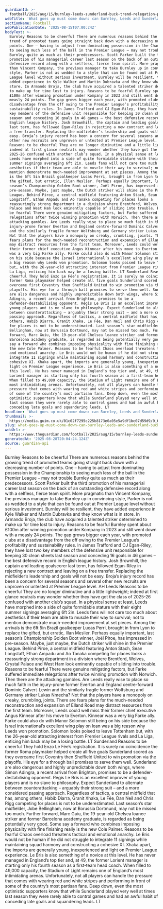 ```yaml
---
guardianId: >-
  football/2025/aug/15/burnley-leeds-sunderland-buck-trend-relegation-premier-league
webTitle: 'What goes up must come down: can Burnley, Leeds and Sunderland buck trend? '
sectionName: Football
webPublicationDate: '2025-08-15T07:00:24Z'
bodyText: >-
  Burnley Reasons to be cheerful There are numerous reasons behind the growing
  trend of promoted teams going straight back down with a decreasing number of
  points. One – having to adjust from dominating possession in the Championship
  to seeing much less of the ball in the Premier League – may not trouble
  Burnley quite as much as their predecessors. Scott Parker built the third
  promotion of his managerial career last season on the back of an outstanding
  defensive record along with a selfless, fierce team spirit. More pragmatic
  than Vincent Kompany, the previous manager to take Burnley up in convincing
  style, Parker is not as wedded to a style that can be found out at Premier
  League level without serious investment. Burnley will be resilient, they have
  added experience in Kyle Walker and Martin Dubravka and they know what is in
  store. In Armando Broja, the club have acquired a talented striker determined
  to make up for time lost to injury. Reasons to be fearful Burnley spent about
  £100m after winning promotion under Kompany in 2023 and still went down with a
  measly 24 points. The gap grows bigger each year, with promoted clubs at a
  disadvantage from the off owing to the Premier League’s profitability and
  sustainability rules. In James Trafford and CJ Egan-Riley, they have lost two
  key members of the defensive unit responsible for keeping 30 clean sheets last
  season and conceding 16 goals in 46 games – the best defensive record in
  English league history. Josh Brownhill, the captain and leading goalscorer
  last term, has followed Egan-Riley in rejecting a new contract and leaving on
  a free transfer. Replacing the midfielder’s leadership and goals will not be
  easy. Broja’s injury record has been a concern for several seasons and several
  other new recruits are unproven or untested at Premier League level. AH Leeds
  Reasons to be cheerful They are no longer diminutive and a little lightweight;
  indeed at first glance neutrals may wonder whether they have got the class of
  2025-26 confused with another club’s squad. In a physical sense at least,
  Leeds have morphed into a side of quite formidable stature with their eight
  summer signings averaging 6ft 2in. Leeds fans will not care too much about
  aesthetics if their team are able to muscle their way to survival; not to
  mention demonstrate much-needed improvement at set pieces. Among the arrivals
  is the 6ft 5in Brazil goalkeeper Lucas Perri, brought in from Lyon to replace
  the gifted, but erratic, Illan Meslier. Perhaps equally important, last
  season’s Championship Golden Boot winner, Joël Piroe, has impressed in
  pre-season. Maybe, just maybe, the Dutch striker will shine in the Premier
  League. Behind Piroe, a central midfield featuring Anton Stach, Sean
  Longstaff, Ethan Ampadu and Ao Tanaka competing for places looks a
  reassuringly strong department in a division where Brentford, Wolves, Crystal
  Palace and West Ham look eminently capable of sliding into trouble. Reasons to
  be fearful There were genuine mitigating factors, but Farke suffered immediate
  relegations after twice winning promotion with Norwich. Then there are the
  attacking gambles. Are Leeds really wise to place so much faith in the
  injury-prone former Everton and England centre-forward Dominic Calvert-Lewin
  and the similarly fragile former Wolfsburg and Germany striker Lukas Nmecha?
  Not that the players have a monopoly on creaky, crumbling, joints. There are
  fears plans for the much-needed reconstruction and expansion of Elland Road
  may distract resources from the first team. Moreover, Leeds could well miss
  their former chief executive Angus Kinnear after his move to Everton. Kinnear
  was a very big Farke ally. Farke could also do with Manor Solomon still being
  on his side because the Israel international’s excellent wing play on loan was
  a big reason why Leeds won promotion. Solomon looks poised to leave Tottenham
  but, with the 26-year-old attracting interest from Premier League rivals and
  La Liga, enticing him back may be a losing battle. LT Sunderland Reasons to be
  cheerful They hold Enzo Le Fée’s registration. It is surely no coincidence the
  former Roma playmaker helped create all five goals Sunderland scored as they
  overcame first Coventry then Sheffield United to win promotion via the
  playoffs. His eye for a through ball promises to serve them well. Sunderland
  are also dangerous and highly unpredictable down both wings, where Simon
  Adingra, a recent arrival from Brighton, promises to be a
  defender-destabilising opponent. Régis Le Bris is an excellent improver of
  young players and is no slave to philosophy. Expect Sunderland to alternate
  between counterattacking – arguably their strong suit – and a more considered
  passing approach. Regardless of tactics, a central midfield that has, among
  others, Habib Diarra, Granit Xhaka, Le Fée, Dan Neil and Chris Rigg competing
  for places is not to be underestimated. Last season’s star midfielder, Jobe
  Bellingham, now at Borussia Dortmund, may not be missed too much. Further
  forward, Marc Guiu, the 19-year-old Chelsea loanee striker and former
  Barcelona academy graduate, is regarded as being potentially very good. Some
  say a forward who combines imposing physicality with fine finishing really is
  the new Cole Palmer. Reasons to be fearful Chaos overload threatens tactical
  and emotional anarchy. Le Bris would not be human if he did not struggle to
  integrate 11 signings while maintaining squad harmony and constructing a
  cohesive XI. Xhaka apart, the imports are generally young, inexperienced and
  light on Premier League experience. Le Bris is also something of a novice at
  this level. He has never managed in England’s top tier and, at 49, the former
  Lorient manager is starting only his fourth season as a first-team head coach.
  When filled to 49,000 capacity, the Stadium of Light remains one of England’s
  most intimidating arenas. Unfortunately, not all players can handle the
  pressure that comes with wearing red and white stripes and performing in front
  of some of the country’s most partisan fans. Deep down, even the most
  optimistic supporters know that while Sunderland played very well at times
  last season they were rarely able to control games and had an awful habit of
  conceding late goals and squandering leads. LT
headline: 'What goes up must come down: can Burnley, Leeds and Sunderland buck trend? '
thumbnail: >-
  https://media.guim.co.uk/01c02f7295c225b8173e0a05e5a9df1bc07d59d9/0_0_5000_4000/500.jpg
slug: what-goes-up-must-come-down-can-burnley-leeds-and-sunderland-buck-trend
webUrl: >-
  https://www.theguardian.com/football/2025/aug/15/burnley-leeds-sunderland-buck-trend-relegation-premier-league
generatedAt: '2025-08-28T20:04:24.124Z'
source: guardian-api
---
```

Burnley Reasons to be cheerful There are numerous reasons behind the growing trend of promoted teams going straight back down with a decreasing number of points. One – having to adjust from dominating possession in the Championship to seeing much less of the ball in the Premier League – may not trouble Burnley quite as much as their predecessors. Scott Parker built the third promotion of his managerial career last season on the back of an outstanding defensive record along with a selfless, fierce team spirit. More pragmatic than Vincent Kompany, the previous manager to take Burnley up in convincing style, Parker is not as wedded to a style that can be found out at Premier League level without serious investment. Burnley will be resilient, they have added experience in Kyle Walker and Martin Dubravka and they know what is in store. In Armando Broja, the club have acquired a talented striker determined to make up for time lost to injury. Reasons to be fearful Burnley spent about £100m after winning promotion under Kompany in 2023 and still went down with a measly 24 points. The gap grows bigger each year, with promoted clubs at a disadvantage from the off owing to the Premier League’s profitability and sustainability rules. In James Trafford and CJ Egan-Riley, they have lost two key members of the defensive unit responsible for keeping 30 clean sheets last season and conceding 16 goals in 46 games – the best defensive record in English league history. Josh Brownhill, the captain and leading goalscorer last term, has followed Egan-Riley in rejecting a new contract and leaving on a free transfer. Replacing the midfielder’s leadership and goals will not be easy. Broja’s injury record has been a concern for several seasons and several other new recruits are unproven or untested at Premier League level. AH Leeds Reasons to be cheerful They are no longer diminutive and a little lightweight; indeed at first glance neutrals may wonder whether they have got the class of 2025-26 confused with another club’s squad. In a physical sense at least, Leeds have morphed into a side of quite formidable stature with their eight summer signings averaging 6ft 2in. Leeds fans will not care too much about aesthetics if their team are able to muscle their way to survival; not to mention demonstrate much-needed improvement at set pieces. Among the arrivals is the 6ft 5in Brazil goalkeeper Lucas Perri, brought in from Lyon to replace the gifted, but erratic, Illan Meslier. Perhaps equally important, last season’s Championship Golden Boot winner, Joël Piroe, has impressed in pre-season. Maybe, just maybe, the Dutch striker will shine in the Premier League. Behind Piroe, a central midfield featuring Anton Stach, Sean Longstaff, Ethan Ampadu and Ao Tanaka competing for places looks a reassuringly strong department in a division where Brentford, Wolves, Crystal Palace and West Ham look eminently capable of sliding into trouble. Reasons to be fearful There were genuine mitigating factors, but Farke suffered immediate relegations after twice winning promotion with Norwich. Then there are the attacking gambles. Are Leeds really wise to place so much faith in the injury-prone former Everton and England centre-forward Dominic Calvert-Lewin and the similarly fragile former Wolfsburg and Germany striker Lukas Nmecha? Not that the players have a monopoly on creaky, crumbling, joints. There are fears plans for the much-needed reconstruction and expansion of Elland Road may distract resources from the first team. Moreover, Leeds could well miss their former chief executive Angus Kinnear after his move to Everton. Kinnear was a very big Farke ally. Farke could also do with Manor Solomon still being on his side because the Israel international’s excellent wing play on loan was a big reason why Leeds won promotion. Solomon looks poised to leave Tottenham but, with the 26-year-old attracting interest from Premier League rivals and La Liga, enticing him back may be a losing battle. LT Sunderland Reasons to be cheerful They hold Enzo Le Fée’s registration. It is surely no coincidence the former Roma playmaker helped create all five goals Sunderland scored as they overcame first Coventry then Sheffield United to win promotion via the playoffs. His eye for a through ball promises to serve them well. Sunderland are also dangerous and highly unpredictable down both wings, where Simon Adingra, a recent arrival from Brighton, promises to be a defender-destabilising opponent. Régis Le Bris is an excellent improver of young players and is no slave to philosophy. Expect Sunderland to alternate between counterattacking – arguably their strong suit – and a more considered passing approach. Regardless of tactics, a central midfield that has, among others, Habib Diarra, Granit Xhaka, Le Fée, Dan Neil and Chris Rigg competing for places is not to be underestimated. Last season’s star midfielder, Jobe Bellingham, now at Borussia Dortmund, may not be missed too much. Further forward, Marc Guiu, the 19-year-old Chelsea loanee striker and former Barcelona academy graduate, is regarded as being potentially very good. Some say a forward who combines imposing physicality with fine finishing really is the new Cole Palmer. Reasons to be fearful Chaos overload threatens tactical and emotional anarchy. Le Bris would not be human if he did not struggle to integrate 11 signings while maintaining squad harmony and constructing a cohesive XI. Xhaka apart, the imports are generally young, inexperienced and light on Premier League experience. Le Bris is also something of a novice at this level. He has never managed in England’s top tier and, at 49, the former Lorient manager is starting only his fourth season as a first-team head coach. When filled to 49,000 capacity, the Stadium of Light remains one of England’s most intimidating arenas. Unfortunately, not all players can handle the pressure that comes with wearing red and white stripes and performing in front of some of the country’s most partisan fans. Deep down, even the most optimistic supporters know that while Sunderland played very well at times last season they were rarely able to control games and had an awful habit of conceding late goals and squandering leads. LT
